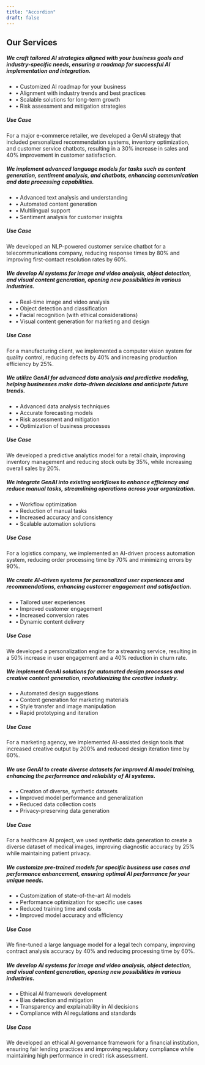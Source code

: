 ```yaml
---
title: "Accordion"
draft: false
---
```


<section class="mt-10 mx-32">
  <h2 class="lg:mb-8 lg:text-4xl text-center">Our Services</h2>
  <div class="mb-1">
    <Accordion client:load title="01. GenAI Strategy Development">
      <section class="px-6 py-14">
        <div class="flex flex-row flex-wrap items-center justify-between">
          <div class="mt-0 text-left sm:col-6 md:col-4 lg:col-5 md:mb-0">
            <h5 class="text-lg leading-6">We craft tailored AI strategies aligned with your business goals and industry-specific needs, ensuring a roadmap for successful AI implementation and integration.</h5>
            <ul class="mt-4 text-md leading-6">
              <li class="text-gray-900 font-light"><span className="text-primary">•</span> Customized AI roadmap for your business</li>
              <li class="text-gray-900 font-light"><span className="text-primary">•</span> Alignment with industry trends and best practices</li>
              <li class="text-gray-900 font-light"><span className="text-primary">•</span> Scalable solutions for long-term growth</li>
              <li class="text-gray-900 font-light"><span className="text-primary">•</span> Risk assessment and mitigation strategies</li>
            </ul>
          </div>
          <div class="mt-0 text-left sm:col-6 md:col-4 lg:col-5 md:mb-0">
            <h5 class="text-lg leading-6">Use Case</h5>
            <p class="mt-4 text-md leading-6">
              For a major e-commerce retailer, we developed a GenAI strategy that included personalized recommendation systems, inventory optimization, and customer service chatbots, resulting in a 30% increase in sales and 40% improvement in customer satisfaction.
            </p>
          </div>
        </div>
      </section>
    </Accordion>
  </div>
  <div class="mb-1">
    <Accordion client:load title="02. Natural Language Processing (NLP) Solutions">
      <section class="px-6 py-14">
        <div class="flex flex-row flex-wrap items-center justify-between">
          <div class="mt-0 text-left sm:col-6 md:col-4 lg:col-5 md:mb-0">
            <h5 class="text-lg leading-6">We implement advanced language models for tasks such as content generation, sentiment analysis, and chatbots, enhancing communication and data processing capabilities.</h5>
            <ul class="mt-4 text-md leading-6">
              <li class="text-gray-900 font-light"><span className="text-primary">•</span> Advanced text analysis and understanding</li>
              <li class="text-gray-900 font-light"><span className="text-primary">•</span> Automated content generation</li>
              <li class="text-gray-900 font-light"><span className="text-primary">•</span> Multilingual support</li>
              <li class="text-gray-900 font-light"><span className="text-primary">•</span> Sentiment analysis for customer insights</li>
            </ul>
          </div>
          <div class="mt-0 text-left sm:col-6 md:col-4 lg:col-5 md:mb-0">
            <h5 class="text-lg leading-6">Use Case</h5>
            <p class="mt-4 text-md leading-6">
              We developed an NLP-powered customer service chatbot for a telecommunications company, reducing response times by 80% and improving first-contact resolution rates by 60%.
            </p>
          </div>
        </div>
      </section>
    </Accordion>
  </div>
  <div class="mb-1">
  <Accordion client:load title="03. Computer Vision Applications">
    <section class="px-6 py-14">
      <div class="flex flex-row flex-wrap items-center justify-between">
        <div class="mt-0 text-left sm:col-6 md:col-4 lg:col-5 md:mb-0">
          <h5 class="text-lg leading-6">We develop AI systems for image and video analysis, object detection, and visual content generation, opening new possibilities in various industries.</h5>
          <ul class="mt-4 text-md leading-6">
            <li class="text-gray-900 font-light"><span className="text-primary">•</span> Real-time image and video analysis</li>
            <li class="text-gray-900 font-light"><span className="text-primary">•</span> Object detection and classification</li>
            <li class="text-gray-900 font-light"><span className="text-primary">•</span> Facial recognition (with ethical considerations)</li>
            <li class="text-gray-900 font-light"><span className="text-primary">•</span> Visual content generation for marketing and design</li>
          </ul>
        </div>
        <div class="mt-0 text-left sm:col-6 md:col-4 lg:col-5 md:mb-0">
          <h5 class="text-lg leading-6">Use Case</h5>
          <p class="mt-4 text-md leading-6">
            For a manufacturing client, we implemented a computer vision system for quality control, reducing defects by 40% and increasing production efficiency by 25%.
          </p>
        </div>
      </div>
    </section>
  </Accordion>
  </div>
  <div class="mb-1">
    <Accordion client:load title="04. Predictive Analytics and Forecasting">
      <section class="px-6 py-14">
        <div class="flex flex-row flex-wrap items-center justify-between">
          <div class="mt-0 text-left sm:col-6 md:col-4 lg:col-5 md:mb-0">
            <h5 class="text-lg leading-6">We utilize GenAI for advanced data analysis and predictive modeling, helping businesses make data-driven decisions and anticipate future trends.</h5>
            <ul class="mt-4 text-md leading-6">
              <li class="text-gray-900 font-light"><span className="text-primary">•</span> Advanced data analysis techniques</li>
              <li class="text-gray-900 font-light"><span className="text-primary">•</span> Accurate forecasting models</li>
              <li class="text-gray-900 font-light"><span className="text-primary">•</span> Risk assessment and mitigation</li>
              <li class="text-gray-900 font-light"><span className="text-primary">•</span> Optimization of business processes</li>
            </ul>
          </div>
          <div class="mt-0 text-left sm:col-6 md:col-4 lg:col-5 md:mb-0">
            <h5 class="text-lg leading-6">Use Case</h5>
            <p class="mt-4 text-md leading-6">
              We developed a predictive analytics model for a retail chain, improving inventory management and reducing stock outs by 35%, while increasing overall sales by 20%.
            </p>
          </div>
        </div>
      </section>
    </Accordion>
    </div>
  <div class="mb-1">
    <Accordion client:load title="05. Process Automation with AI">
      <section class="px-6 py-14">
        <div class="flex flex-row flex-wrap items-center justify-between">
          <div class="mt-0 text-left sm:col-6 md:col-4 lg:col-5 md:mb-0">
            <h5 class="text-lg leading-6">We integrate GenAI into existing workflows to enhance efficiency and reduce manual tasks, streamlining operations across your organization.</h5>
            <ul class="mt-4 text-md leading-6">
              <li class="text-gray-900 font-light"><span className="text-primary">•</span> Workflow optimization</li>
              <li class="text-gray-900 font-light"><span className="text-primary">•</span> Reduction of manual tasks</li>
              <li class="text-gray-900 font-light"><span className="text-primary">•</span> Increased accuracy and consistency</li>
              <li class="text-gray-900 font-light"><span className="text-primary">•</span> Scalable automation solutions</li>
            </ul>
          </div>
          <div class="mt-0 text-left sm:col-6 md:col-4 lg:col-5 md:mb-0">
            <h5 class="text-lg leading-6">Use Case</h5>
            <p class="mt-4 text-md leading-6">
              For a logistics company, we implemented an AI-driven process automation system, reducing order processing time by 70% and minimizing errors by 90%.
            </p>
          </div>
        </div>
      </section>
    </Accordion>
    </div>
  <div class="mb-1">
    <Accordion client:load title="06. Personalization Engines">
      <section class="px-6 py-14">
        <div class="flex flex-row flex-wrap items-center justify-between">
          <div class="mt-0 text-left sm:col-6 md:col-4 lg:col-5 md:mb-0">
            <h5 class="text-lg leading-6">We create AI-driven systems for personalized user experiences and recommendations, enhancing customer engagement and satisfaction.</h5>
            <ul class="mt-4 text-md leading-6">
              <li class="text-gray-900 font-light"><span className="text-primary">•</span> Tailored user experiences</li>
              <li class="text-gray-900 font-light"><span className="text-primary">•</span> Improved customer engagement</li>
              <li class="text-gray-900 font-light"><span className="text-primary">•</span> Increased conversion rates</li>
              <li class="text-gray-900 font-light"><span className="text-primary">•</span> Dynamic content delivery</li>
            </ul>
          </div>
          <div class="mt-0 text-left sm:col-6 md:col-4 lg:col-5 md:mb-0">
            <h5 class="text-lg leading-6">Use Case</h5>
            <p class="mt-4 text-md leading-6">
              We developed a personalization engine for a streaming service, resulting in a 50% increase in user engagement and a 40% reduction in churn rate.
            </p>
          </div>
        </div>
      </section>
    </Accordion>
    </div>
  <div class="mb-1">
    <Accordion client:load title="07. AI-Assisted Design and Creative Tools">
      <section class="px-6 py-14">
        <div class="flex flex-row flex-wrap items-center justify-between">
          <div class="mt-0 text-left sm:col-6 md:col-4 lg:col-5 md:mb-0">
            <h5 class="text-lg leading-6">We implement GenAI solutions for automated design processes and creative content generation, revolutionizing the creative industry.</h5>
            <ul class="mt-4 text-md leading-6">
              <li class="text-gray-900 font-light"><span className="text-primary">•</span> Automated design suggestions</li>
              <li class="text-gray-900 font-light"><span className="text-primary">•</span> Content generation for marketing materials</li>
              <li class="text-gray-900 font-light"><span className="text-primary">•</span> Style transfer and image manipulation</li>
              <li class="text-gray-900 font-light"><span className="text-primary">•</span> Rapid prototyping and iteration</li>
            </ul>
          </div>
          <div class="mt-0 text-left sm:col-6 md:col-4 lg:col-5 md:mb-0">
            <h5 class="text-lg leading-6">Use Case</h5>
            <p class="mt-4 text-md leading-6">
              For a marketing agency, we implemented AI-assisted design tools that increased creative output by 200% and reduced design iteration time by 60%.
            </p>
          </div>
        </div>
      </section>
    </Accordion>
    </div>
  <div class="mb-1">
    <Accordion client:load title="08. Data Augmentation and Synthetic Data Generation">
      <section class="px-6 py-14">
        <div class="flex flex-row flex-wrap items-center justify-between">
          <div class="mt-0 text-left sm:col-6 md:col-4 lg:col-5 md:mb-0">
            <h5 class="text-lg leading-6">We use GenAI to create diverse datasets for improved AI model training, enhancing the performance and reliability of AI systems.</h5>
            <ul class="mt-4 text-md leading-6">
              <li class="text-gray-900 font-light"><span className="text-primary">•</span> Creation of diverse, synthetic datasets</li>
              <li class="text-gray-900 font-light"><span className="text-primary">•</span> Improved model performance and generalization</li>
              <li class="text-gray-900 font-light"><span className="text-primary">•</span> Reduced data collection costs</li>
              <li class="text-gray-900 font-light"><span className="text-primary">•</span> Privacy-preserving data generation</li>
            </ul>
          </div>
          <div class="mt-0 text-left sm:col-6 md:col-4 lg:col-5 md:mb-0">
            <h5 class="text-lg leading-6">Use Case</h5>
            <p class="mt-4 text-md leading-6">
              For a healthcare AI project, we used synthetic data generation to create a diverse dataset of medical images, improving diagnostic accuracy by 25% while maintaining patient privacy.
            </p>
          </div>
        </div>
      </section>
    </Accordion>
    </div>
  <div class="mb-1">
    <Accordion client:load title="09. AI Model Fine-tuning and Optimization">
      <section class="px-6 py-14">
        <div class="flex flex-row flex-wrap items-center justify-between">
          <div class="mt-0 text-left sm:col-6 md:col-4 lg:col-5 md:mb-0">
            <h5 class="text-lg leading-6">We customize pre-trained models for specific business use cases and performance enhancement, ensuring optimal AI performance for your unique needs.</h5>
            <ul class="mt-4 text-md leading-6">
              <li class="text-gray-900 font-light"><span className="text-primary">•</span> Customization of state-of-the-art AI models</li>
              <li class="text-gray-900 font-light"><span className="text-primary">•</span> Performance optimization for specific use cases</li>
              <li class="text-gray-900 font-light"><span className="text-primary">•</span> Reduced training time and costs</li>
              <li class="text-gray-900 font-light"><span className="text-primary">•</span> Improved model accuracy and efficiency</li>
            </ul>
          </div>
          <div class="mt-0 text-left sm:col-6 md:col-4 lg:col-5 md:mb-0">
            <h5 class="text-lg leading-6">Use Case</h5>
            <p class="mt-4 text-md leading-6">
              We fine-tuned a large language model for a legal tech company, improving contract analysis accuracy by 40% and reducing processing time by 60%.
            </p>
          </div>
        </div>
      </section>
    </Accordion>
    </div>
  <div class="mb-1">
    <Accordion client:load title="10. Ethical AI and Governance">
      <section class="px-6 py-14">
        <div class="flex flex-row flex-wrap items-center justify-between">
          <div class="mt-0 text-left sm:col-6 md:col-4 lg:col-5 md:mb-0">
            <h5 class="text-lg leading-6">We develop AI systems for image and video analysis, object detection, and visual content generation, opening new possibilities in various industries.</h5>
            <ul class="mt-4 text-md leading-6">
              <li class="text-gray-900 font-light"><span className="text-primary">•</span> Ethical AI framework development</li>
              <li class="text-gray-900 font-light"><span className="text-primary">•</span> Bias detection and mitigation</li>
              <li class="text-gray-900 font-light"><span className="text-primary">•</span> Transparency and explainability in AI decisions</li>
              <li class="text-gray-900 font-light"><span className="text-primary">•</span> Compliance with AI regulations and standards</li>
            </ul>
          </div>
          <div class="mt-0 text-left sm:col-6 md:col-4 lg:col-5 md:mb-0">
            <h5 class="text-lg leading-6">Use Case</h5>
            <p class="mt-4 text-md leading-6">
              We developed an ethical AI governance framework for a financial institution, ensuring fair lending practices and improving regulatory compliance while maintaining high performance in credit risk assessment.
            </p>
          </div>
        </div>
      </section>
    </Accordion>
  </div>
</section>
